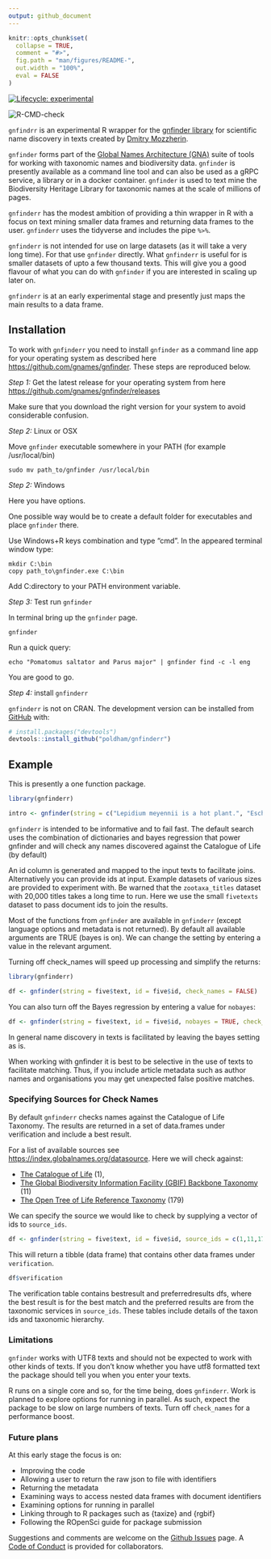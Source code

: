 ```yaml
---
output: github_document
---
```


<!-- README.md is generated from README.Rmd. Please edit that file -->

```r
knitr::opts_chunk$set(
  collapse = TRUE,
  comment = "#>",
  fig.path = "man/figures/README-",
  out.width = "100%",
  eval = FALSE
)
```

<!-- badges: start -->
[![Lifecycle: experimental](https://img.shields.io/badge/lifecycle-experimental-orange.svg)](https://www.tidyverse.org/lifecycle/#experimental)

![R-CMD-check](https://github.com/poldham/gnfinderr/workflows/R-CMD-check/badge.svg)
<!-- badges: end -->

`gnfindrr` is an experimental R wrapper for the [gnfinder library](https://github.com/gnames/gnfinder) for scientific name discovery in texts created by [Dmitry Mozzherin](https://github.com/dimus). 

`gnfinder` forms part of the [Global Names Architecture (GNA)](https://github.com/gnames) suite of tools for working with taxonomic names and biodiversity data. `gnfinder` is presently available as a command line tool and can also be used as a gRPC service, a library or in a docker container. `gnfinder` is used to text mine the Biodiversity Heritage Library for taxonomic names at the scale of millions of pages. 

`gnfinderr` has the modest ambition of providing a thin wrapper in R with a focus on text mining smaller data frames and returning data frames to the user. `gnfinderr` uses the tidyverse and includes the pipe `%>%`. 

`gnfinderr` is not intended for use on large datasets (as it will take a very long time). For that use `gnfinder` directly. What `gnfinderr` is useful for is smaller datasets of upto a few thousand texts. This will give you a good flavour of what you can do with `gnfinder` if you are interested in scaling up later on.

`gnfinderr` is at an early experimental stage and presently just maps the main results to a data frame. 

## Installation

To work with `gnfinderr` you need to install `gnfinder` as a command line app for your operating system as described here [https://github.com/gnames/gnfinder](https://github.com/gnames/gnfinder). These steps are reproduced below.

_Step 1:_ Get the latest release for your operating system from here [https://github.com/gnames/gnfinder/releases](https://github.com/gnames/gnfinder/releases)

Make sure that you download the right version for your system to avoid considerable confusion.

_Step 2:_ Linux or OSX

Move `gnfinder` executable somewhere in your PATH (for example /usr/local/bin)
 
```
sudo mv path_to/gnfinder /usr/local/bin
```

_Step 2:_ Windows

Here you have options. 

One possible way would be to create a default folder for executables and place `gnfinder` there.

Use Windows+R keys combination and type "cmd". In the appeared terminal window type:

```
mkdir C:\bin
copy path_to\gnfinder.exe C:\bin
```
Add C:\bin directory to your PATH environment variable.

_Step 3:_ Test run `gnfinder`

In terminal bring up the `gnfinder` page.

```
gnfinder
```

Run a quick query:

```
echo "Pomatomus saltator and Parus major" | gnfinder find -c -l eng
```

You are good to go.

_Step 4:_ install `gnfinderr`

`gnfinderr` is not on CRAN. The development version can be installed from [GitHub](https://github.com/) with:

``` r
# install.packages("devtools")
devtools::install_github("poldham/gnfinderr")
```
## Example

This is presently a one function package.

```r
library(gnfinderr)

intro <- gnfinder(string = c("Lepidium meyennii is a hot plant.", "Escherichia coli is not a plant at all"))
```

`gnfinderr` is intended to be informative and to fail fast. The default search uses the combination of dictionaries and bayes regression that power gnfinder and will check any names discovered against the Catalogue of Life (by default)

An id column is generated and mapped to the input texts to facilitate joins. Alternatively you can provide ids at input. Example datasets of various sizes are provided to experiment with. Be warned that the `zootaxa_titles` dataset with 20,000 titles takes a long time to run. Here we use the small `fivetexts` dataset to pass document ids to join the results.

Most of the functions from `gnfinder` are available in `gnfinderr` (except language options and metadata is not returned). By default all available arguments are TRUE (bayes is on). We can change the setting by entering a value in the relevant argument. 

Turning off check_names will speed up processing and simplify the returns:

```r
library(gnfinderr)

df <- gnfinder(string = five$text, id = five$id, check_names = FALSE)
```


You can also turn off the Bayes regression by entering a value for `nobayes`:

```r
df <- gnfinder(string = five$text, id = five$id, nobayes = TRUE, check_names = FALSE)
```

In general name discovery in texts is facilitated by leaving the bayes setting as is.

When working with gnfinder it is best to be selective in the use of texts to facilitate matching. Thus, if you include article metadata such as author names and organisations you may get unexpected false positive matches. 

### Specifying Sources for Check Names

By default `gnfinderr` checks names against the Catalogue of Life Taxonomy. The results are returned in a set of data.frames under verification and include a best result. 

For a list of available sources see [https://index.globalnames.org/datasource](https://index.globalnames.org/datasource). Here we will check against:

- [The Catalogue of Life](https://www.catalogueoflife.org/) (1), 
- [The Global Biodiversity Information Facility (GBIF) Backbone Taxonomy](https://www.gbif.org/dataset/d7dddbf4-2cf0-4f39-9b2a-bb099caae36c) (11)
- [The Open Tree of Life Reference Taxonomy](https://tree.opentreeoflife.org/about/taxonomy-version/ott3.2) (179)

We can specify the source we would like to check by supplying a vector of ids to `source_ids`.

```r
df <- gnfinder(string = five$text, id = five$id, source_ids = c(1,11,179))
```

This will return a tibble (data frame) that contains other data frames under `verification`. 

```r
df$verification
```

The verification table contains bestresult and preferredresults dfs, where the best result is for the best match and the preferred results are from the taxonomic services in `source_ids`. These tables include details of the taxon ids and taxonomic hierarchy. 

### Limitations

`gnfinder` works with UTF8 texts and should not be expected to work with other kinds of texts. If you don't know whether you have utf8 formatted text the package should tell you when you enter your texts. 

R runs on a single core and so, for the time being, does `gnfinderr`. Work is planned to explore options for running in parallel. As such, expect the package to be slow on large numbers of texts. Turn off `check_names` for a performance boost. 

### Future plans

At this early stage the focus is on:

- Improving the code
- Allowing a user to return the raw json to file with identifiers
- Returning the metadata
- Examining ways to access nested data frames with document identifiers
- Examining options for running in parallel
- Linking through to R packages such as {taxize} and {rgbif}
- Following the ROpenSci guide for package submission

Suggestions and comments are welcome on the [Github Issues](https://github.com/poldham/gnfinderr/issues) page. A [Code of Conduct](https://github.com/poldham/gnfinderr/blob/master/CODE_OF_CONDUCT.md) is provided for collaborators. 
